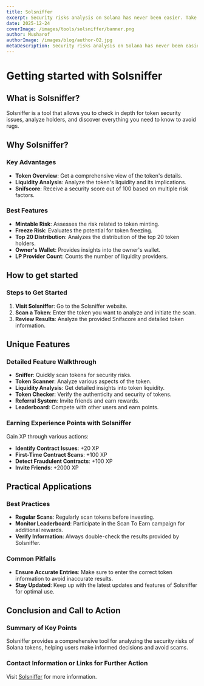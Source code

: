 ```yaml
---
title: Solsniffer
excerpt: Security risks analysis on Solana has never been easier. Take informed decisions for your Solana trading and investing with our blockchain intelligence tool. Learn more and get started today!
date: 2025-12-24
coverImage: /images/tools/solsniffer/banner.png
author: Musharof
authorImage: /images/blog/author-02.jpg
metaDescription: Security risks analysis on Solana has never been easier. Take informed decisions for your Solana trading and investing with our blockchain intelligence tool. Learn more and get started today!
---
```


# Getting started with Solsniffer

## What is Solsniffer?

Solsniffer is a tool that allows you to check in depth for token security issues, analyze holders, and discover everything you need to know to avoid rugs.

## Why Solsniffer?

### Key Advantages

- **Token Overview**: Get a comprehensive view of the token's details.
- **Liquidity Analysis**: Analyze the token's liquidity and its implications.
- **Snifscore**: Receive a security score out of 100 based on multiple risk factors.

### Best Features

- **Mintable Risk**: Assesses the risk related to token minting.
- **Freeze Risk**: Evaluates the potential for token freezing.
- **Top 20 Distribution**: Analyzes the distribution of the top 20 token holders.
- **Owner's Wallet**: Provides insights into the owner's wallet.
- **LP Provider Count**: Counts the number of liquidity providers.

## How to get started

### Steps to Get Started

1. **Visit Solsniffer**: Go to the Solsniffer website.
2. **Scan a Token**: Enter the token you want to analyze and initiate the scan.
3. **Review Results**: Analyze the provided Snifscore and detailed token information.

## Unique Features

### Detailed Feature Walkthrough

- **Sniffer**: Quickly scan tokens for security risks.
- **Token Scanner**: Analyze various aspects of the token.
- **Liquidity Analysis**: Get detailed insights into token liquidity.
- **Token Checker**: Verify the authenticity and security of tokens.
- **Referral System**: Invite friends and earn rewards.
- **Leaderboard**: Compete with other users and earn points.

### Earning Experience Points with Solsniffer

Gain XP through various actions:

- **Identify Contract Issues**: +20 XP
- **First-Time Contract Scans**: +100 XP
- **Detect Fraudulent Contracts**: +100 XP
- **Invite Friends**: +2000 XP

## Practical Applications

### Best Practices

- **Regular Scans**: Regularly scan tokens before investing.
- **Monitor Leaderboard**: Participate in the Scan To Earn campaign for additional rewards.
- **Verify Information**: Always double-check the results provided by Solsniffer.

### Common Pitfalls

- **Ensure Accurate Entries**: Make sure to enter the correct token information to avoid inaccurate results.
- **Stay Updated**: Keep up with the latest updates and features of Solsniffer for optimal use.

## Conclusion and Call to Action

### Summary of Key Points

Solsniffer provides a comprehensive tool for analyzing the security risks of Solana tokens, helping users make informed decisions and avoid scams.

### Contact Information or Links for Further Action

Visit [Solsniffer](https://solsniffer.io) for more information.